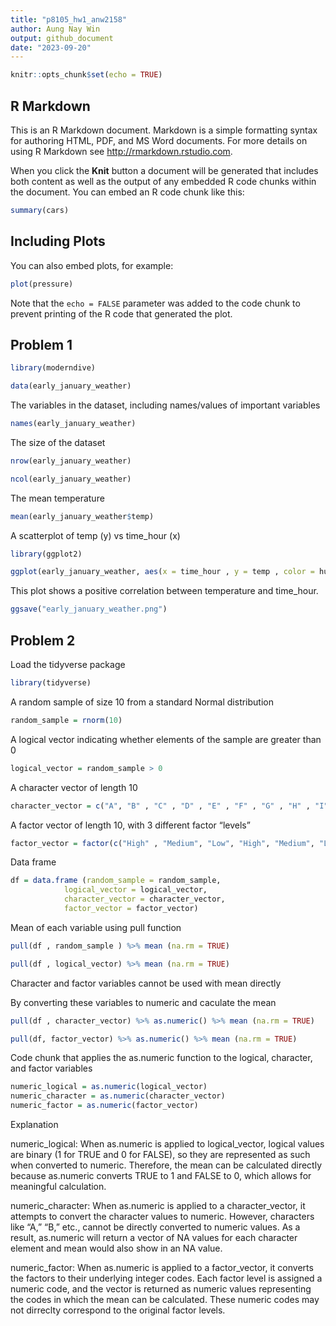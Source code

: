 ```yaml
---
title: "p8105_hw1_anw2158"
author: Aung Nay Win
output: github_document
date: "2023-09-20"
---
```


```r
knitr::opts_chunk$set(echo = TRUE)
```

## R Markdown

This is an R Markdown document. Markdown is a simple formatting syntax for authoring HTML, PDF, and MS Word documents. For more details on using R Markdown see <http://rmarkdown.rstudio.com>.

When you click the **Knit** button a document will be generated that includes both content as well as the output of any embedded R code chunks within the document. You can embed an R code chunk like this:

```r
summary(cars)
```

## Including Plots

You can also embed plots, for example:

```r
plot(pressure)
```

Note that the `echo = FALSE` parameter was added to the code chunk to prevent printing of the R code that generated the plot.

## Problem 1

```r
library(moderndive)

data(early_january_weather)
```

The variables in the dataset, including names/values of important variables

```r
names(early_january_weather)
```

The size of the dataset

```r
nrow(early_january_weather)

ncol(early_january_weather)
```

The mean temperature

```r
mean(early_january_weather$temp)
```

A scatterplot of temp (y) vs time_hour (x)

```r
library(ggplot2)

ggplot(early_january_weather, aes(x = time_hour , y = temp , color = humid)) + geom_point()
```

This plot shows a positive correlation between temperature and time_hour.

```r
ggsave("early_january_weather.png")
```

## Problem 2

Load the tidyverse package

```r
library(tidyverse)
```

A random sample of size 10 from a standard Normal distribution

```r
random_sample = rnorm(10)
```

A logical vector indicating whether elements of the sample are greater than 0

```r
logical_vector = random_sample > 0
```

A character vector of length 10

```r
character_vector = c("A", "B" , "C" , "D" , "E" , "F" , "G" , "H" , "I" , "J")
```

A factor vector of length 10, with 3 different factor "levels"

```r
factor_vector = factor(c("High" , "Medium", "Low", "High", "Medium", "Low", "High", "Medium", "Low", "Medium"))
```

Data frame

```r
df = data.frame (random_sample = random_sample, 
            logical_vector = logical_vector, 
            character_vector = character_vector, 
            factor_vector = factor_vector)
```

Mean of each variable using pull function

```r
pull(df , random_sample ) %>% mean (na.rm = TRUE)

pull(df , logical_vector) %>% mean (na.rm = TRUE)
```

Character and factor variables cannot be used with mean directly

By converting these variables to numeric and caculate the mean

```r
pull(df , character_vector) %>% as.numeric() %>% mean (na.rm = TRUE)

pull(df, factor_vector) %>% as.numeric() %>% mean (na.rm = TRUE)
```

Code chunk that applies the as.numeric function to the logical, character, and factor variables

```r
numeric_logical = as.numeric(logical_vector)
numeric_character = as.numeric(character_vector)
numeric_factor = as.numeric(factor_vector)
```

Explanation

numeric_logical: When as.numeric is applied to logical_vector, logical values are binary (1 for TRUE and 0 for FALSE), so they are represented as such when converted to numeric. Therefore, the mean can be calculated directly because as.numeric converts TRUE to 1 and FALSE to 0, which allows for meaningful calculation.

numeric_character: When as.numeric is applied to a character_vector, it attempts to convert the character values to numeric. However, characters like "A," "B," etc., cannot be directly converted to numeric values. As a result, as.numeric will return a vector of NA values for each character element and mean would also show in an NA value.

numeric_factor: When as.numeric is applied to a factor_vector, it converts the factors to their underlying integer codes. Each factor level is assigned a numeric code, and the vector is returned as numeric values representing the codes in which the mean can be calculated. These numeric codes may not dirreclty correspond to the original factor levels. 
